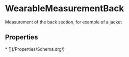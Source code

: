 # WearableMeasurementBack

Measurement of the back section, for example of a jacket

## Properties

<Grid>
* [](/Properties/Schema.org/)

</Grid>


